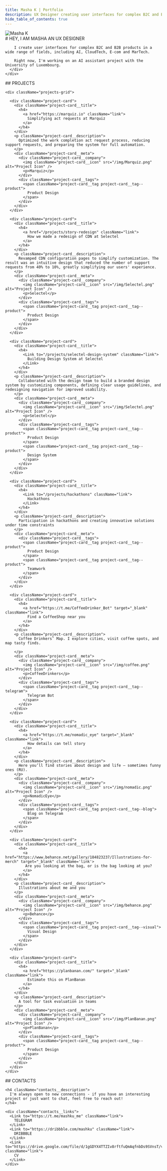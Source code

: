 ```yaml
---
title: Masha K | Portfolio
description: UX Designer creating user interfaces for complex B2C and B2B products in AI, CloudTech, E-com and MarTech
hide_table_of_contents: true
---
```



<div className="container">
  <section className="section">
    <div className="bio">
      <img
        className="bio__avatar"
        src="/img/black-white.gif"
        alt="Masha K"
      />
      <div className="bio__content">
        # HEY, I AM MASHA AN UX DESIGNER

        I create user interfaces for complex B2C and B2B products in a wide range of fields, including AI, CloudTech, E-com and MarTech.

        Right now, I'm working on an AI assistant project with the University of Luxembourg.
      </div>
    </div>
  </section>

  <section className="section">
    ## PROJECTS

    <div className="projects-grid">

      <div className="project-card">
        <div className="project-card__title">
          <h4>
            <a href="https://marquiz.io" className="link">
              Simplifying act requests at Marquiz
            </a>
          </h4>
        </div>
        <p className="project-card__description">
          Optimized the work completion act request process, reducing support requests, and preparing the system for full automation.
        </p>
        <div className="project-card__meta">
          <div className="project-card__company">
            <img className="project-card__icon" src="/img/Marquiz.png" alt="Project Icon" />
            <p>Marquiz</p>
          </div>
          <div className="project-card__tags">
            <span className="project-card__tag project-card__tag--product">
              Product Design
            </span>
          </div>
        </div>
      </div>

      <div className="project-card">
        <div className="project-card__title">
          <h4>
            <a href="/projects/story-redesign" className="link">
              How we made a redesign of CDN at Selectel
            </a>
          </h4>
        </div>
        <p className="project-card__description">
          Revamped CDN configuration pages to simplify customization. The result was an intuitive design that reduced the number of support requests from 40% to 10%, greatly simplifying our users' experience.
        </p>
        <div className="project-card__meta">
          <div className="project-card__company">
            <img className="project-card__icon" src="/img/Selectel.png" alt="Project Icon" />
            <p>Selectel</p>
          </div>
          <div className="project-card__tags">
            <span className="project-card__tag project-card__tag--product">
              Product Design
            </span>
          </div>
        </div>
      </div>

      <div className="project-card">
        <div className="project-card__title">
          <h4>
            <Link to="/projects/selectel-design-system" className="link">
              Building Design System at Selectel
            </Link>
          </h4>
        </div>
        <p className="project-card__description">
          Collaborated with the design team to build a branded design system by customizing components, defining clear usage guidelines, and redesigning navigation for improved usability.
        </p>
        <div className="project-card__meta">
          <div className="project-card__company">
            <img className="project-card__icon" src="/img/Selectel.png" alt="Project Icon" />
            <p>Selectel</p>
          </div>
          <div className="project-card__tags">
            <span className="project-card__tag project-card__tag--product">
              Product Design
            </span>
            <span className="project-card__tag project-card__tag--product">
              Design System
            </span>
          </div>
        </div>
      </div>

      <div className="project-card">
        <div className="project-card__title">
          <h4>
            <Link to="/projects/hackathons" className="link">
              Hackathons
            </Link>
          </h4>
        </div>
        <p className="project-card__description">
          Participation in hackathons and creating innovative solutions under time constraints
        </p>
        <div className="project-card__meta">
          <div className="project-card__tags">
            <span className="project-card__tag project-card__tag--product">
              Product Design
            </span>
            <span className="project-card__tag project-card__tag--product">
              Teamwork
            </span>
          </div>
        </div>
      </div>

      <div className="project-card">
        <div className="project-card__title">
          <h4>
            <a href="https://t.me/CoffeeDrinker_Bot" target="_blank" className="link">
              Find a CoffeeShop near you
            </a>
          </h4>
        </div>
        <p className="project-card__description">
          Coffee Drinkers’ Map. I explore cities, visit coffee spots, and map tasty finds. 

        </p>
        <div className="project-card__meta">
          <div className="project-card__company">
            <img className="project-card__icon" src="/img/coffee.png" alt="Project Icon" />
            <p>CoffeeDrinkers</p>
          </div>
          <div className="project-card__tags">
            <span className="project-card__tag project-card__tag--telegram">
              Telegram Bot
            </span>
          </div>
        </div>
      </div>

      <div className="project-card">
        <div className="project-card__title">
          <h4>
            <a href="https://t.me/nomadic_eye" target="_blank" className="link">
              How details can tell story
            </a>
          </h4>
        </div>
        <p className="project-card__description">
          Here you’ll find stories about design and life — sometimes funny ones (RU).
        </p>
        <div className="project-card__meta">
          <div className="project-card__company">
            <img className="project-card__icon" src="/img/nomadic.png" alt="Project Icon" />
            <p>NomadicEye</p>
          </div>
          <div className="project-card__tags">
            <span className="project-card__tag project-card__tag--blog">
              Blog on Telegram
            </span>
          </div>
        </div>
      </div>

      <div className="project-card">
        <div className="project-card__title">
          <h4>
            <a href="https://www.behance.net/gallery/184823237/Illustrations-for-merch" target="_blank" className='link'>
             Are you looking at the bag, or is the bag looking at you?
            </a>
          </h4>
        </div>
        <p className="project-card__description">
          Illustrations about me and you
        </p>
        <div className="project-card__meta">
          <div className="project-card__company">
            <img className="project-card__icon" src="/img/behance.png" alt="Project Icon" />
            <p>Behance</p>
          </div>
          <div className="project-card__tags">
            <span className="project-card__tag project-card__tag--visual">
              Visual Design
            </span>
          </div>
        </div>
      </div>

      <div className="project-card">
        <div className="project-card__title">
          <h4>
            <a href="https://planbanan.com/" target="_blank" className="link">
              Estimate this on PlanBanan
            </a>
          </h4>
        </div>
        <p className="project-card__description">
          A tool for task evaluation in teams
        </p>
        <div className="project-card__meta">
          <div className="project-card__company">
            <img className="project-card__icon" src="/img/PlanBanan.png" alt="Project Icon" />
            <p>PlanBanan</p>
          </div>
          <div className="project-card__tags">
            <span className="project-card__tag project-card__tag--product">
              Product Design
            </span>
          </div>
        </div>
      </div>
    </div>
  </section>

  <section className="section contacts">
    ## CONTACTS

    <h4 className="contacts__description">
      I'm always open to new connections - if you have an interesting project or just want to chat, feel free to reach out!
    </h4>

    <div className="contacts__links">
      <Link to="https://t.me/mashku_me" className="link">
        TELEGRAM
      </Link>
      <Link to="https://dribbble.com/mashku" className="link">
        DRIBBBLE
      </Link>
      <Link to="https://drive.google.com/file/d/1gGDYX4TTZIv8rftfuQmAqfnbDs9SVnsT/view" className="link">
        CV
      </Link>
    </div>
  </section>
</div>
